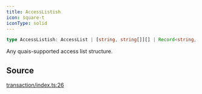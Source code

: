 ```yaml
---
title: AccessListish
icon: square-t
iconType: solid
---
```


```ts
type AccessListish: AccessList | [string, string[]][] | Record<string, string[]>;
```

Any quais-supported access list structure.

## Source

[transaction/index.ts:26](https://github.com/dominant-strategies/quais-6.js/blob/38982dd013eed052e945fa3a33303bbe7a712e35/src/transaction/index.ts#L26)
